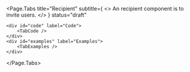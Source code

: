 
<Page.Tabs
	title="Recipient"
	subtitle={
		<>
			An recipient component is to invite users.
		</>
	}
	status="draft"
>
	<div id="code" label="Code">
		<TabCode />
	</div>
	<div id="examples" label="Examples">
		<TabExamples />
	</div>
</Page.Tabs>
